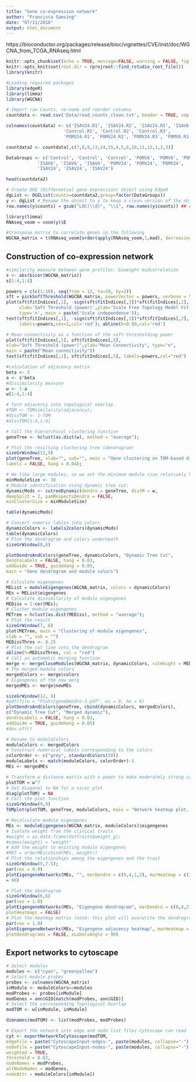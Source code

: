 ```yaml
---
title: "Gene co-expression network"
author: "Francisca Samsing"
date: "07/11/2018"
output: html_document
---
```

https://bioconductor.org/packages/release/bioc/vignettes/CVE/inst/doc/WGCNA_from_TCGA_RNAseq.html

```r
knitr::opts_chunk$set(echo = TRUE, message=FALSE, warning = FALSE, fig.align="center")
knitr::opts_knit$set(root.dir = rprojroot::find_rstudio_root_file())
library(knitr)
```

```r
#Loading required packages
library(edgeR)
library(limma)
library(WGCNA)
```

```r
# Import raw Counts, re-name and reorder columns 
countdata <- read.csv('Data/read_counts_clean.txt', header = TRUE, sep = '\t',  row.names = 'Geneid')

colnames(countdata) <- c('ISAV24.R1', 'ISAV24.R2', 'ISAV24.R3', 'ISAV6.R1', 'ISAV6.R2', 'ISAV6.R3', 
                      'Control.R1', 'Control.R2', 'Control.R3',
                      'POMV24.R1', 'POMV24.R2', 'POMV24.R3', 'POMV6.R1', 'POMV6.R2', 'POMV6.R3')

countdata2 <- countdata[,c(7,8,9,13,14,15,4,5,6,10,11,12,1,2,3)]

DataGroups <- c('Control', 'Control', 'Control', 'POMV6', 'POMV6', 'POMV6', 
            'ISAV6', 'ISAV6', 'ISAV6', 'POMV24', 'POMV24', 'POMV24', 
            'ISAV24', 'ISAV24', 'ISAV24')

head(countdata2)
```


```r
# Create DGE (Differential gene expression) object using EdgeR
dgList <- DGEList(counts=countdata2,group=factor(DataGroups))
y <- dgList # Rename the object to y to keep a clean version of the object (dgList)
row.names(y$counts) = gsub("LOC(\\d)", "\\1", row.names(y$counts)) ## removing the bloody LOCs 
```

```r
library(limma)
RNAseq_voom = voom(y)$E
```

```r
#transpose matrix to correlate genes in the following
WGCNA_matrix = t(RNAseq_voom[order(apply(RNAseq_voom,1,mad), decreasing = T)[1:2000],])
```

## Construction of co-expression network

```r
#similarity measure between gene profiles: biweight midcorrelation
s <- abs(bicor(WGCNA_matrix))
s[1:4,1:4]
```


```r
powers = c(c(1:10), seq(from = 12, to=20, by=2))
sft = pickSoftThreshold(WGCNA_matrix, powerVector = powers, verbose = 5)
plot(sft$fitIndices[,1], -sign(sft$fitIndices[,3])*sft$fitIndices[,2],
     xlab='Soft Threshold (power)',ylab='Scale Free Topology Model Fit,signed R^2',
     type='n', main = paste('Scale independence'));
text(sft$fitIndices[,1], -sign(sft$fitIndices[,3])*sft$fitIndices[,2],
     labels=powers,cex=1,col='red'); abline(h=0.90,col='red')
```

```r
# Mean connectivity as a function of the soft-thresholding power
plot(sft$fitIndices[,1], sft$fitIndices[,5],
xlab="Soft Threshold (power)",ylab="Mean Connectivity", type="n",
main = paste("Mean connectivity"))
text(sft$fitIndices[,1], sft$fitIndices[,5], labels=powers,col="red")
```

```r
#calculation of adjacency matrix
beta <- 3
a <- s^beta
#dissimilarity measure
w <- 1-a
w[1:4,1:4]

# Turn adjacency into topological overlap
#TOM <- TOMsimilarity(adjacency);
#dissTOM <- 1-TOM
#dissTOM[1:4,1:4]
```

```r
# Call the hierarchical clustering function
geneTree <- hclust(as.dist(w), method = "average");

# Plot the resulting clustering tree (dendrogram)
sizeGrWindow(12,9)
plot(geneTree, xlab="", sub="", main = "Gene clustering on TOM-based dissimilarity",
labels = FALSE, hang = 0.04);
```

```r
# We like large modules, so we set the minimum module size relatively high:
minModuleSize <- 30
# Module identification using dynamic tree cut:
dynamicMods <- cutreeDynamic(dendro = geneTree, distM = w,
deepSplit = 2, pamRespectsDendro = FALSE,
minClusterSize = minModuleSize)

table(dynamicMods)
```

```r
# Convert numeric lables into colors
dynamicColors <- labels2colors(dynamicMods)
table(dynamicColors)
# Plot the dendrogram and colors underneath
sizeGrWindow(8,6)

plotDendroAndColors(geneTree, dynamicColors, "Dynamic Tree Cut",
dendroLabels = FALSE, hang = 0.03,
addGuide = TRUE, guideHang = 0.05,
main = "Gene dendrogram and module colors")

```

```r
# Calculate eigengenes
MEList = moduleEigengenes(WGCNA_matrix, colors = dynamicColors)
MEs = MEList$eigengenes
# Calculate dissimilarity of module eigengenes
MEDiss = 1-cor(MEs);
# Cluster module eigengenes
METree = hclust(as.dist(MEDiss), method = "average");
# Plot the result
sizeGrWindow(7, 6)
plot(METree, main = "Clustering of module eigengenes",
xlab = "", sub = "")
MEDissThres <- 0.25
# Plot the cut line into the dendrogram
abline(h=MEDissThres, col = "red")
# Call an automatic merging function
merge <- mergeCloseModules(WGCNA_matrix, dynamicColors, cutHeight = MEDissThres, verbose = 3)
# The merged module colors
mergedColors <- merge$colors
# Eigengenes of the new merg
mergedMEs <- merge$newMEs
```

```r
sizeGrWindow(12, 9)
#pdf(file = "Plots/geneDendro-3.pdf", wi = 9, he = 6)
plotDendroAndColors(geneTree, cbind(dynamicColors, mergedColors),
c("Dynamic Tree Cut", "Merged dynamic"),
dendroLabels = FALSE, hang = 0.03,
addGuide = TRUE, guideHang = 0.05)
#dev.off()
```

```r
# Rename to moduleColors
moduleColors <- mergedColors
# Construct numerical labels corresponding to the colors
colorOrder <- c("grey", standardColors(50))
moduleLabels <- match(moduleColors, colorOrder)-1
MEs <- mergedMEs
```

```r
# Transform w distance matrix with a power to make moderately strong connections more visible in the heatmap
plotTOM = w^7
# Set diagonal to NA for a nicer plot
diag(plotTOM) = NA
# Call the plot function
sizeGrWindow(9,9)
TOMplot(plotTOM, geneTree, moduleColors, main = "Network heatmap plot, all genes")
```

```r
# Recalculate module eigengenes
MEs <- moduleEigengenes(WGCNA_matrix, moduleColors)$eigengenes
# Isolate weight from the clinical traits
#weight = as.data.frame(datTraits$weight_g);
#names(weight) = "weight"
# Add the weight to existing module eigengenes
#MET = orderMEs(cbind(MEs, weight))
# Plot the relationships among the eigengenes and the trait
sizeGrWindow(5,7.5);
par(cex = 0.9)
plotEigengeneNetworks(MEs, "", marDendro = c(0,4,1,2), marHeatmap = c(3,4,1,2), cex.lab = 0.8, xLabelsAngle
= 90)

```

```r
# Plot the dendrogram
sizeGrWindow(6,6)
par(cex = 1.0)
plotEigengeneNetworks(MEs, "Eigengene dendrogram", marDendro = c(0,4,2,0),
plotHeatmaps = FALSE)
# Plot the heatmap matrix (note: this plot will overwrite the dendrogram plot)
par(cex = 1.0)
plotEigengeneNetworks(MEs, "Eigengene adjacency heatmap", marHeatmap = c(3,4,2,2),
plotDendrograms = FALSE, xLabelsAngle = 90)
```

## Export networks to cytoscape


```r
# Select modules
modules <- c("cyan", "greenyellow")
# Select module probes
probes <- colnames(WGCNA_matrix)
inModule <- moduleColors==modules
modProbes <- probes[inModule]
modGenes = ann$GID[match(modProbes, ann$GID)]
# Select the corresponding Topological Overlap
modTOM <- w[inModule, inModule]
```


```r
dimnames(modTOM) <- list(modProbes, modProbes)

# Export the network into edge and node list files Cytoscape can read
cyt <- exportNetworkToCytoscape(modTOM,
edgeFile = paste("CytoscapeInput-edges-", paste(modules, collapse="-"), ".txt", sep=""),
nodeFile = paste("CytoscapeInput-nodes-", paste(modules, collapse="-"), ".txt", sep=""),
weighted = TRUE,
threshold = 0.02,
nodeNames = modProbes,
altNodeNames = modGenes,
nodeAttr = moduleColors[inModule])

```







